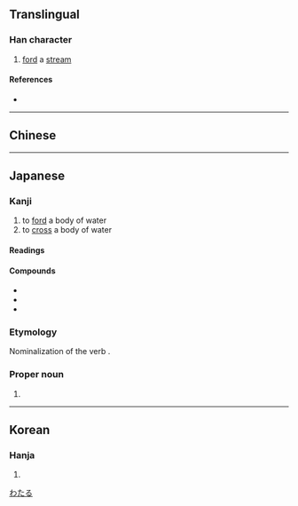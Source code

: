 {{also|涉}}
{{character info}}
==Translingual==
{{Han stroke|Japan<br>[[File:渉 - U+06E09 - KanjiVG stroke order.svg]]}}

===Han character===
{{Han char|rn=85|rad=水|as=08|sn=11|four=|canj=EYLH,XEYLH|ids=⿰氵歩}}

# [[ford]] a [[stream]]

====References====
* {{Han ref|kx=0633.371|dkj=17749|hdz=80023.200|uh=6E09|ud=28169}}

----

==Chinese==
{{zh-see|涉|v}}

----

==Japanese==
{{ja-kanji forms|渉|涉}}

===Kanji===
{{ja-kanji|grade=c|kyu=涉|rs=水08}}

# to [[ford]] a body of water
# to [[cross]] a body of water

====Readings====
{{ja-readings
|goon=じょう<ぜふ, ちょう<てふ
|kanon=しょう<せふ, ちょう<てふ
|kun=わた-る
|nanori=えん
}}

====Compounds====
{{der-top|Compounds}}
* {{ja-r|干渉|かんしょう}}
* {{ja-r|交渉|こうしょう}}
* {{ja-r|渉外|しょうがい}}
{{der-bottom}}

===Etymology===
Nominalization of the verb {{m|ja|渉る|tr=wataru||to ford or otherwise cross a body of water}}.

===Proper noun===
{{ja-pos|proper|わたる}}

# {{given name|ja|male|sort=わたる}}

[[Category:Japanese male given names|わたる]]

----

==Korean==

===Hanja===
{{ko-hanja|hangeul=[[섭]]|eumhun=|rv=seop|mr=sŏp|y=sep}}

# {{rfdef|ko|sort=水08}}